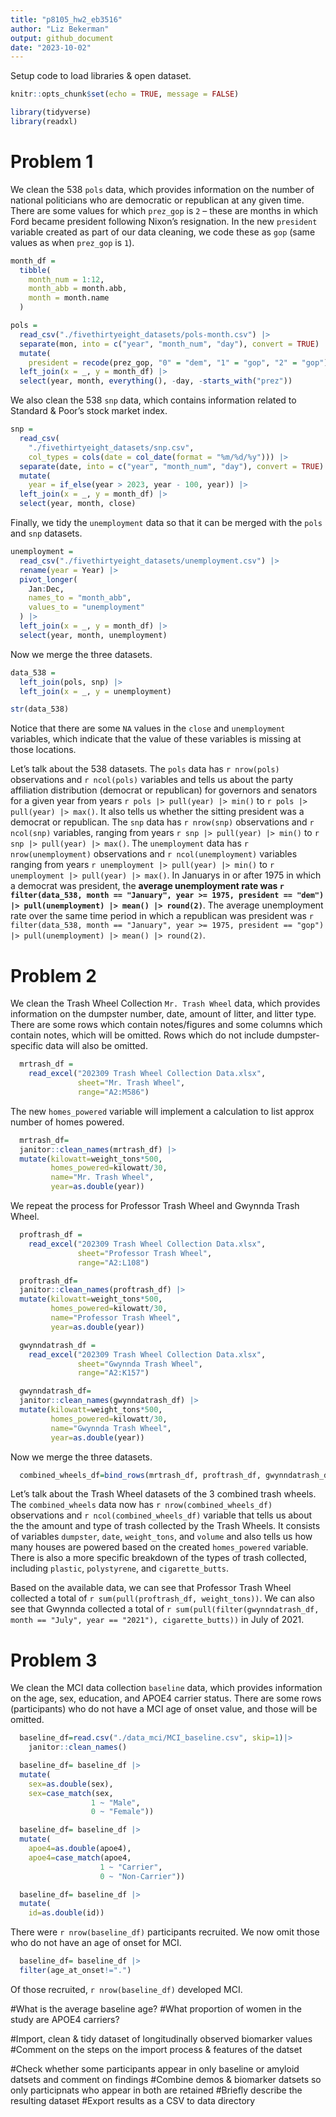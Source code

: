 ```yaml
---
title: "p8105_hw2_eb3516"
author: "Liz Bekerman"
output: github_document
date: "2023-10-02"
---
```


Setup code to load libraries & open dataset.

```r
knitr::opts_chunk$set(echo = TRUE, message = FALSE)
```

```r
library(tidyverse)
library(readxl)
```

# Problem 1

We clean the 538 `pols` data, which provides information on the number of national politicians who are democratic or republican at any given time. There are some values for which `prez_gop` is `2` -- these are months in which Ford became president following Nixon's resignation. In the new `president` variable created as part of our data cleaning, we code these as `gop` (same values as when `prez_gop` is `1`).

```r
month_df =
  tibble(
    month_num = 1:12,
    month_abb = month.abb,
    month = month.name
  )

pols = 
  read_csv("./fivethirtyeight_datasets/pols-month.csv") |>
  separate(mon, into = c("year", "month_num", "day"), convert = TRUE) |>
  mutate(
    president = recode(prez_gop, "0" = "dem", "1" = "gop", "2" = "gop")) |>
  left_join(x = _, y = month_df) |> 
  select(year, month, everything(), -day, -starts_with("prez")) 
```

We also clean the 538 `snp` data, which contains information related to Standard & Poor's stock market index.

```r
snp = 
  read_csv(
    "./fivethirtyeight_datasets/snp.csv",
    col_types = cols(date = col_date(format = "%m/%d/%y"))) |>
  separate(date, into = c("year", "month_num", "day"), convert = TRUE) |>
  mutate(
    year = if_else(year > 2023, year - 100, year)) |> 
  left_join(x = _, y = month_df) |> 
  select(year, month, close) 
```

Finally, we tidy the `unemployment` data so that it can be merged with the `pols` and `snp` datasets.

```r
unemployment = 
  read_csv("./fivethirtyeight_datasets/unemployment.csv") |>
  rename(year = Year) |>
  pivot_longer(
    Jan:Dec, 
    names_to = "month_abb",
    values_to = "unemployment"
  ) |> 
  left_join(x = _, y = month_df) |> 
  select(year, month, unemployment)
```

Now we merge the three datasets.

```r
data_538 = 
  left_join(pols, snp) |>
  left_join(x = _, y = unemployment)

str(data_538)
```

Notice that there are some `NA` values in the `close` and `unemployment` variables, which indicate that the value of these variables is missing at those locations.

Let's talk about the 538 datasets. The `pols` data has `r nrow(pols)` observations and `r ncol(pols)` variables and tells us about the party affiliation distribution (democrat or republican) for governors and senators for a given year from years `r pols |> pull(year) |> min()` to `r pols |> pull(year) |> max()`. It also tells us whether the sitting president was a democrat or republican. The `snp` data has `r nrow(snp)` observations and `r ncol(snp)` variables, ranging from years `r snp |> pull(year) |> min()` to `r snp |> pull(year) |> max()`. The `unemployment` data has `r nrow(unemployment)` observations and `r ncol(unemployment)` variables ranging from years `r unemployment |> pull(year) |> min()` to `r unemployment |> pull(year) |> max()`. In Januarys in or after 1975 in which a democrat was president, the **average unemployment rate was `r filter(data_538, month == "January", year >= 1975, president == "dem") |> pull(unemployment) |> mean() |> round(2)`**.  The average unemployment rate over the same time period in which a republican was president was `r filter(data_538, month == "January", year >= 1975, president == "gop") |> pull(unemployment) |> mean() |> round(2)`.


# Problem 2

We clean the Trash Wheel Collection `Mr. Trash Wheel` data, which provides information on the dumpster number, date, amount of litter, and litter type. There are some rows which contain notes/figures and some columns which contain notes, which will be omitted. Rows which do not include dumpster-specific data will also be omitted.

```r
  mrtrash_df = 
    read_excel("202309 Trash Wheel Collection Data.xlsx",
               sheet="Mr. Trash Wheel",
               range="A2:M586")
```

The new `homes_powered` variable will implement a calculation to list approx number of homes powered.

``` r
  mrtrash_df=
  janitor::clean_names(mrtrash_df) |>
  mutate(kilowatt=weight_tons*500,
         homes_powered=kilowatt/30,
         name="Mr. Trash Wheel",
         year=as.double(year))
```

We repeat the process for Professor Trash Wheel and Gwynnda Trash Wheel.
```r
  proftrash_df = 
    read_excel("202309 Trash Wheel Collection Data.xlsx",
               sheet="Professor Trash Wheel",
               range="A2:L108")
```

``` r
  proftrash_df=
  janitor::clean_names(proftrash_df) |>
  mutate(kilowatt=weight_tons*500,
         homes_powered=kilowatt/30,
         name="Professor Trash Wheel",
         year=as.double(year))
```

```r
  gwynndatrash_df = 
    read_excel("202309 Trash Wheel Collection Data.xlsx",
               sheet="Gwynnda Trash Wheel",
               range="A2:K157")
```

``` r
  gwynndatrash_df=
  janitor::clean_names(gwynndatrash_df) |>
  mutate(kilowatt=weight_tons*500,
         homes_powered=kilowatt/30,
         name="Gwynnda Trash Wheel",
         year=as.double(year))
```

Now we merge the three datasets.
```r
  combined_wheels_df=bind_rows(mrtrash_df, proftrash_df, gwynndatrash_df)
```

Let's talk about the Trash Wheel datasets of the 3 combined trash wheels. The `combined_wheels` data now has `r nrow(combined_wheels_df)` observations and `r ncol(combined_wheels_df)` variable that tells us about the the amount and type of trash collected by the Trash Wheels. It consists of variables `dumpster`, `date`, `weight_tons`, and `volume` and also tells us how many houses are powered based on the created `homes_powered` variable. There is also a more specific breakdown of the types of trash collected, including `plastic`, `polystyrene`, and `cigarette_butts`.

Based on the available data, we can see that Professor Trash Wheel collected a total of `r sum(pull(proftrash_df, weight_tons))`. We can also see that Gwynnda collected a total of `r sum(pull(filter(gwynndatrash_df, month == "July", year == "2021"), cigarette_butts))` in July of 2021.


# Problem 3

We clean the MCI data collection `baseline` data, which provides information on the age, sex, education, and APOE4 carrier status. There are some rows (participants) who do not have a MCI age of onset value, and those will be omitted.

```r
  baseline_df=read.csv("./data_mci/MCI_baseline.csv", skip=1)|>
    janitor::clean_names()
```

``` r
  baseline_df= baseline_df |>
  mutate(
    sex=as.double(sex),
    sex=case_match(sex,
                  1 ~ "Male",
                  0 ~ "Female"))
```

``` r
  baseline_df= baseline_df |>
  mutate(
    apoe4=as.double(apoe4),
    apoe4=case_match(apoe4,
                    1 ~ "Carrier",
                    0 ~ "Non-Carrier"))
```

``` r
  baseline_df= baseline_df |>
  mutate(
    id=as.double(id))
```

There were `r nrow(baseline_df)` participants recruited. We now omit those who do not have an age of onset for MCI.

```r
  baseline_df= baseline_df |>
  filter(age_at_onset!=".")
```

Of those recruited, `r nrow(baseline_df)` developed MCI.



#What is the average baseline age?
#What proportion of women in the study are APOE4 carriers?

#Import, clean & tidy dataset of longitudinally observed biomarker values
#Comment on the steps on the import process & features of the datset

#Check whether some participants appear in only baseline or amyloid datsets and comment on findings
#Combine demos & biomarker datsets so only participnats who appear in both are retained
#Briefly describe the resulting dataset
#Export results as a CSV to data directory


































